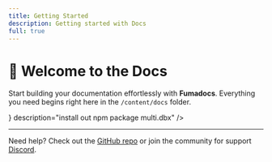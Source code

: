 ```yaml
---
title: Getting Started
description: Getting started with Docs
full: true
---
```



# 👋 Welcome to the Docs

Start building your documentation effortlessly with **Fumadocs**. Everything you need begins right here in the `/content/docs` folder.

<Cards>
  <Card
    title="Installation"
    href="/docs"
    icon={<Rocket size={20} />}
    description="install out npm package multi.dbx"
  />
</Cards>

---

Need help? Check out the [GitHub repo](https://github.com/xv-crux/fumadocs) or join the community for support [Discord](https://discord.gg/Epe2t7YWqq).
